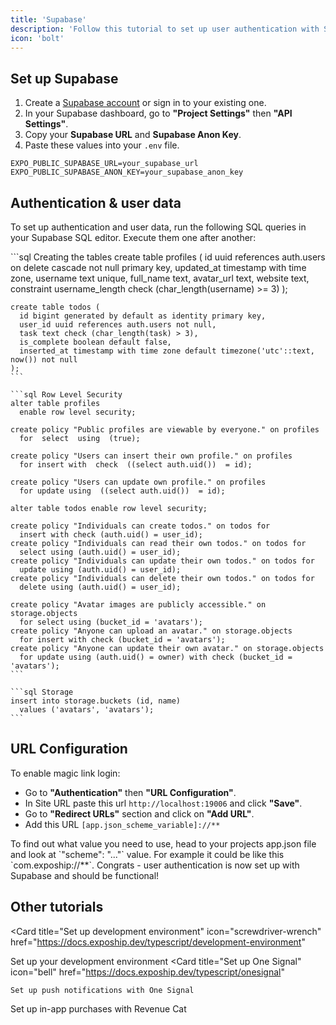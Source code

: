 ```yaml
---
title: 'Supabase'
description: 'Follow this tutorial to set up user authentication with Supabase'
icon: 'bolt'
---
```


## Set up Supabase

1. Create a [Supabase account](https://supabase.com/dashboard/sign-up) or sign in to your existing one.
2. In your Supabase dashboard, go to **"Project Settings"** then **"API Settings"**.
3. Copy your **Supabase URL** and **Supabase Anon Key**.
4. Paste these values into your `.env` file.

```env .env
EXPO_PUBLIC_SUPABASE_URL=your_supabase_url
EXPO_PUBLIC_SUPABASE_ANON_KEY=your_supabase_anon_key
```

## Authentication & user data
To set up authentication and user data, run the following SQL queries in your Supabase SQL editor. Execute them one after another:

<CodeGroup>
    ```sql Creating the tables
    create  table profiles (
      id uuid references auth.users on delete cascade not  null  primary key,
      updated_at timestamp with time zone,
      username text unique,
      full_name text,
      avatar_url text,
      website text,
      constraint username_length check  (char_length(username)  >=  3)
    );

    create table todos (
      id bigint generated by default as identity primary key,
      user_id uuid references auth.users not null,
      task text check (char_length(task) > 3),
      is_complete boolean default false,
      inserted_at timestamp with time zone default timezone('utc'::text, now()) not null
    );
    ```

    ```sql Row Level Security
    alter table profiles
      enable row level security;
    
    create policy "Public profiles are viewable by everyone." on profiles
      for  select  using  (true);
    
    create policy "Users can insert their own profile." on profiles
      for insert with  check  ((select auth.uid())  = id);
      
    create policy "Users can update own profile." on profiles
      for update using  ((select auth.uid())  = id);

    alter table todos enable row level security;

    create policy "Individuals can create todos." on todos for
      insert with check (auth.uid() = user_id);
    create policy "Individuals can read their own todos." on todos for
      select using (auth.uid() = user_id);
    create policy "Individuals can update their own todos." on todos for
      update using (auth.uid() = user_id);
    create policy "Individuals can delete their own todos." on todos for
      delete using (auth.uid() = user_id);

    create policy "Avatar images are publicly accessible." on storage.objects
      for select using (bucket_id = 'avatars');
    create policy "Anyone can upload an avatar." on storage.objects
      for insert with check (bucket_id = 'avatars');
    create policy "Anyone can update their own avatar." on storage.objects
      for update using (auth.uid() = owner) with check (bucket_id = 'avatars');
    ```

    ```sql Storage
    insert into storage.buckets (id, name)
      values ('avatars', 'avatars');
    ```
</CodeGroup> 

## URL Configuration
To enable magic link login:

- Go to **"Authentication"** then **"URL Configuration"**.
- In Site URL paste this url `http://localhost:19006` and click **"Save"**.
- Go to **"Redirect URLs"** section and click on **"Add URL"**.
- Add this URL `[app.json_scheme_variable]://**`

<Tip>
  To find out what value you need to use, head to your projects app.json file and look at `"scheme": "..."` value. For example it could be like this `com.expoship://**`.
</Tip>

<Check>
 Congrats - user authentication is now set up with Supabase and should be functional!
</Check>

## Other tutorials
<Card
  title="Set up development environment"
  icon="screwdriver-wrench"
  href="https://docs.expoship.dev/typescript/development-environment"
>
  Set up your development environment
</Card>
<CardGroup cols={2}>
  <Card
    title="Set up One Signal"
    icon="bell"
    href="https://docs.expoship.dev/typescript/onesignal"
  >
    Set up push notifications with One Signal
  </Card>
  <Card
    title="Set up Revenue Cat"
    icon="money-bill"
    href="https://docs.expoship.dev/typescript/revenuecat"
  >
    Set up in-app purchases with Revenue Cat
  </Card>
</CardGroup>